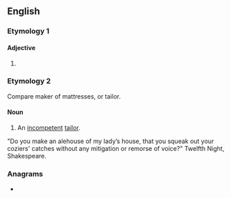 ==English==

===Etymology 1===

====Adjective====
{{head|en|adjective comparative form}}

# {{en-comparative of|cosy}}

===Etymology 2===
Compare {{cog|fro|coussier}} maker of mattresses, or {{m|fro|couseor}} tailor.

====Noun====
{{en-noun}}

# {{lb|en|obsolete}} An [[incompetent]] [[tailor]].
"Do you make an alehouse of my lady’s house, that you squeak out your coziers' catches without any mitigation or remorse of voice?" Twelfth Night, Shakespeare.

{{Webster 1913}}

===Anagrams===
* {{anagrams|en|Croesi|Crœsi|Recios|cories|croise|croisé|scorie}}